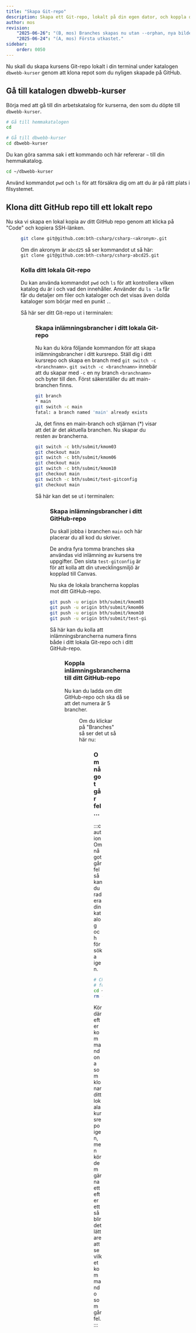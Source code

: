 ```yaml
---
title: "Skapa Git-repo" 
description: Skapa ett Git-repo, lokalt på din egen dator, och koppla det till platsen på GitHub.
author: mos
revision:
    "2025-06-26": "(B, mos) Branches skapas nu utan --orphan, nya bilder."
    "2025-06-24": "(A, mos) Första utkastet."
sidebar:
    order: 0050
---
```



Nu skall du skapa kursens Git-repo lokalt i din terminal under katalogen `dbwebb-kurser` genom att klona repot som du nyligen skapade på GitHub.

## Gå till katalogen dbwebb-kurser

Börja med att gå till din arbetskatalog för kurserna, den som du döpte till `dbwebb-kurser`.

```bash title="Gå till katalogen dbwebb-kurser"
# Gå till hemmakatalogen
cd

# Gå till dbwebb-kurser
cd dbwebb-kurser
```

Du kan göra samma sak i ett kommando och här refererar `~` till din hemmakatalog.

```bash title="Gå till katalogen dbwebb-kurser, i ett kommando"
cd ~/dbwebb-kurser
```

Använd kommandot `pwd` och `ls` för att försäkra dig om att du är på rätt plats i filsystemet.


## Klona ditt GitHub repo till ett lokalt repo

Nu ska vi skapa en lokal kopia av ditt GitHub repo genom att klicka på "Code" och kopiera SSH-länken.


<Figure 
    src={gh3}
    caption="Klona ditt repot på GitHub."
/>

```bash title="Kommandon för att klona ditt kursrepo"
git clone git@github.com:bth-csharp/csharp-<akronym>.git
```

Om din akronym är `abcd25` så ser kommandot ut så här:  
`git clone git@github.com:bth-csharp/csharp-abcd25.git` 


### Kolla ditt lokala Git-repo

Du kan använda kommandot `pwd` och `ls` för att kontrollera vilken katalog du är i och vad den innehåller. Använder du `ls -la` får får du detaljer om filer och kataloger och det visas även dolda kataloger som börjar med en punkt `.`.

Så här ser ditt Git-repo ut i terminalen:


<Figure 
    src={repo_terminal}
    caption="Ditt lokala Git-repo i terminalen."
    width="600px"
/>


### Skapa inlämningsbrancher i ditt lokala Git-repo

Nu kan du köra följande kommandon för att skapa inlämningsbrancher i ditt kursrepo. Ställ dig i ditt kursrepo och skapa en branch med `git switch -c <branchnamn>`. `git switch -c <branchnamn>` innebär att du skapar med `-c` en ny branch `<branchnamn>` och byter till den. Först säkerställer du att main-branchen finns.

```bash title="Kommandon för att kolla/skapa main i ditt lokala kursrepo"
git branch
* main
git switch -c main
fatal: a branch named 'main' already exists
```

Ja, det finns en main-branch och stjärnan (*) visar att det är det aktuella branchen. Nu skapar du resten av brancherna.

```bash title="Kommandon för att skapa inlämningsbrancher i ditt lokala kursrepo"
git switch -c bth/submit/kmom03
git checkout main
git switch -c bth/submit/kmom06
git checkout main
git switch -c bth/submit/kmom10
git checkout main
git switch -c bth/submit/test-gitconfig
git checkout main
```

Så här kan det se ut i terminalen:


<Figure 
    src={repo_git1}
    caption="Kommandon för att skapa och se inlämningsbrancherna i ditt lokala kursrepo i terminalen."
    width="600px"
/>

### Skapa inlämningsbrancher i ditt  GitHub-repo

Du skall jobba i branchen `main` och här placerar du all kod du skriver.

De andra fyra tomma branches ska användas vid inlämning av kursens tre uppgifter. Den sista `test-gitconfig` är för att kolla att din utvecklingsmiljö är kopplad till Canvas.

Nu ska de lokala brancherna kopplas mot ditt GitHub-repo.

```bash title="Kommandon för att koppla inlämningsbrancherna mot GitHub"
git push -u origin bth/submit/kmom03
git push -u origin bth/submit/kmom06
git push -u origin bth/submit/kmom10
git push -u origin bth/submit/test-gitconfig
```

Så här kan du kolla att inlämningsbrancherna numera finns både i ditt lokala Git-repo och i ditt GitHub-repo.


<Figure 
    src={repo_git2}
    caption="Kommandon för att visa att inlämningsbrancherna numera finns både i ditt lokala kursrepo och i ditt GitHub-repo."
    width="500px"
/>

### Koppla inlämningsbrancherna till ditt GitHub-repo

Nu kan du ladda om ditt GitHub-repo och ska då se att det numera är 5 brancher.


<Figure 
    src={repo_git3}
    caption="Här ser du inlämningsbrancherna i ditt GitHub-repo."
/>

Om du klickar på "Branches" så ser det ut så här nu:


<Figure 
    src={repo_git4}
    caption='Vyn "Branches" visar de 5 brancherna i ditt GitHub-repo.'
/>

### Om något går fel...

:::caution
Om något går fel så kan du radera din katalog och försöka igen.

```bash title="Så här raderar du ditt skapade repo om du vill börja om från början."
# Change <dirname> to the name of your course repository name,
# for example csharp-abcd25.
cd ~/dbwebb-kurser
rm -rf <dirname>
```

Kör därefter kommandona som klonar ditt lokala kursrepo igen, men kör dem gärna ett efter ett så blir det lättare att se vilket kommando som går fel.
:::
